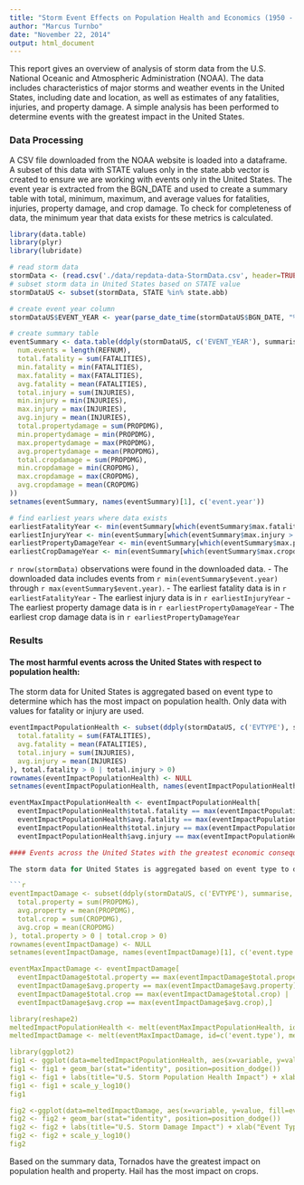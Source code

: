 ```yaml
---
title: "Storm Event Effects on Population Health and Economics (1950 - 2011)"
author: "Marcus Turnbo"
date: "November 22, 2014"
output: html_document
---
```


This report gives an overview of analysis of storm data from the U.S. National Oceanic and Atmospheric 
Administration (NOAA).  The data includes characteristics of major storms and weather events in the United States, 
including date and location, as well as estimates of any fatalities, injuries, and property damage.  A simple
analysis has been performed to determine events with the greatest impact in the United States.

### Data Processing 

A CSV file downloaded from the NOAA website is loaded into a dataframe.  A subset of this data with STATE values
only in the state.abb vector is created to ensure we are working with events only in the United States.  The event
year is extracted from the BGN_DATE and used to create a summary table with total, minimum, maximum, and average
values for fatalities, injuries, property damage, and crop damage.  To check for completeness of data, the minimum
year that data exists for these metrics is calculated.

```r
library(data.table)
library(plyr)
library(lubridate)

# read storm data
stormData <- (read.csv('./data/repdata-data-StormData.csv', header=TRUE))
# subset storm data in United States based on STATE value
stormDataUS <- subset(stormData, STATE %in% state.abb)

# create event year column
stormDataUS$EVENT_YEAR <- year(parse_date_time(stormDataUS$BGN_DATE, "%m/%d/%y %H%M%S"))

# create summary table
eventSummary <- data.table(ddply(stormDataUS, c('EVENT_YEAR'), summarise, 
  num.events = length(REFNUM),
  total.fatality = sum(FATALITIES),
  min.fatality = min(FATALITIES),
  max.fatality = max(FATALITIES),
  avg.fatality = mean(FATALITIES),
  total.injury = sum(INJURIES),
  min.injury = min(INJURIES),
  max.injury = max(INJURIES),
  avg.injury = mean(INJURIES),
  total.propertydamage = sum(PROPDMG),
  min.propertydamage = min(PROPDMG),
  max.propertydamage = max(PROPDMG),
  avg.propertydamage = mean(PROPDMG),
  total.cropdamage = sum(PROPDMG),
  min.cropdamage = min(CROPDMG),
  max.cropdamage = max(CROPDMG),
  avg.cropdamage = mean(CROPDMG)
))
setnames(eventSummary, names(eventSummary)[1], c('event.year'))

# find earliest years where data exists
earliestFatalityYear <- min(eventSummary[which(eventSummary$max.fatality > 0), event.year])
earliestInjuryYear <- min(eventSummary[which(eventSummary$max.injury > 0), event.year])
earliestPropertyDamageYear <- min(eventSummary[which(eventSummary$max.propertydamage > 0), event.year])
earliestCropDamageYear <- min(eventSummary[which(eventSummary$max.cropdamage > 0), event.year])
```

`r nrow(stormData)` observations were found in the downloaded data.
- The downloaded data includes events from `r min(eventSummary$event.year)` through `r max(eventSummary$event.year)`. 
- The earliest fatality data is in `r earliestFatalityYear`
- The earliest injury data is in `r earliestInjuryYear`
- The earliest property damage data is in `r earliestPropertyDamageYear`
- The earliest crop damage data is in `r earliestPropertyDamageYear`

### Results

#### The most harmful events across the United States with respect to population health:

The storm data for United States is aggregated based on event type to determine which has the most impact on population health.  Only data with values for fatality or injury are used.

```r
eventImpactPopulationHealth <- subset(ddply(stormDataUS, c('EVTYPE'), summarise, 
  total.fatality = sum(FATALITIES),
  avg.fatality = mean(FATALITIES),
  total.injury = sum(INJURIES),
  avg.injury = mean(INJURIES)
), total.fatality > 0 | total.injury > 0)
rownames(eventImpactPopulationHealth) <- NULL
setnames(eventImpactPopulationHealth, names(eventImpactPopulationHealth)[1], c('event.type'))

eventMaxImpactPopulationHealth <- eventImpactPopulationHealth[ 
  eventImpactPopulationHealth$total.fatality == max(eventImpactPopulationHealth$total.fatality) |
  eventImpactPopulationHealth$avg.fatality == max(eventImpactPopulationHealth$avg.fatality) |
  eventImpactPopulationHealth$total.injury == max(eventImpactPopulationHealth$total.injury) |
  eventImpactPopulationHealth$avg.injury == max(eventImpactPopulationHealth$avg.injury),]

#### Events across the United States with the greatest economic consequences:

The storm data for United States is aggregated based on event type to determine which has the most impact on property and crops.  Only data with values for property damage or crop damage are used.

```r
eventImpactDamage <- subset(ddply(stormDataUS, c('EVTYPE'), summarise, 
  total.property = sum(PROPDMG),
  avg.property = mean(PROPDMG),
  total.crop = sum(CROPDMG),
  avg.crop = mean(CROPDMG)
), total.property > 0 | total.crop > 0)
rownames(eventImpactDamage) <- NULL
setnames(eventImpactDamage, names(eventImpactDamage)[1], c('event.type'))

eventMaxImpactDamage <- eventImpactDamage[ 
  eventImpactDamage$total.property == max(eventImpactDamage$total.property) |
  eventImpactDamage$avg.property == max(eventImpactDamage$avg.property) |
  eventImpactDamage$total.crop == max(eventImpactDamage$total.crop) |
  eventImpactDamage$avg.crop == max(eventImpactDamage$avg.crop),]

library(reshape2)
meltedImpactPopulationHealth <- melt(eventMaxImpactPopulationHealth, id=c('event.type'), measure.vars=c('total.fatality','avg.fatality','total.injury','avg.injury'))
meltedImpactDamage <- melt(eventMaxImpactDamage, id=c('event.type'), measure.vars=c('total.property','avg.property','total.crop','avg.crop'))

library(ggplot2)
fig1 <- ggplot(data=meltedImpactPopulationHealth, aes(x=variable, y=value, fill=event.type))
fig1 <- fig1 + geom_bar(stat="identity", position=position_dodge())
fig1 <- fig1 + labs(title="U.S. Storm Population Health Impact") + xlab("Event Type") + ylab("Impact ($)")
fig1 <- fig1 + scale_y_log10()
fig1

fig2 <-ggplot(data=meltedImpactDamage, aes(x=variable, y=value, fill=event.type)) 
fig2 <- fig2 + geom_bar(stat="identity", position=position_dodge())
fig2 <- fig2 + labs(title="U.S. Storm Damage Impact") + xlab("Event Type") + ylab("Impact ($)")
fig2 <- fig2 + scale_y_log10()
fig2
```

Based on the summary data, Tornados have the greatest impact on population health and property.  Hail has the most impact on crops.

